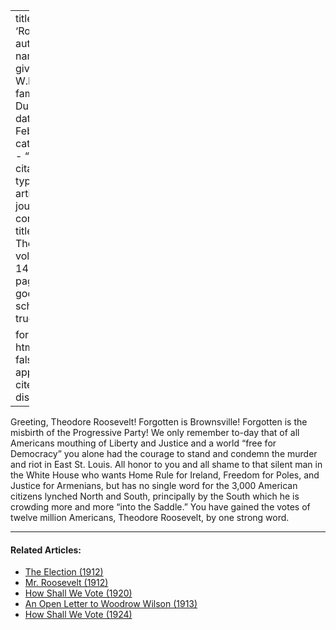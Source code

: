 
---
title: 'Roosevelt'
author:
  - name:
      given: W.E.B.
      family: Du Bois
date: Feb. 1917
categories: 
  - ""
citation: 
  type: article-journal
  container-title: The Crisis
  volume: 14
  issue: 4
  page: 164
google-scholar: true

format:
  html:
    toc: false
    appendix-cite-as: display
---




Greeting, Theodore Roosevelt! Forgotten is Brownsville! Forgotten is the misbirth of the Progressive Party! We only remember to-day that of all Americans mouthing of Liberty and Justice and a world "free for Democracy" you alone had the courage to stand and condemn the murder and riot in East St. Louis. All honor to you and all shame to that silent man in the White House who wants Home Rule for Ireland, Freedom for Poles, and Justice for Armenians, but has no single word for the 3,000 American citizens lynched North and South, principally by the South which he is crowding more and more "into the Saddle." You have gained the votes of twelve million Americans, Theodore Roosevelt, by one strong word.

<!-- Similar articles start here -->
<div  class="clear-wrap"></div>
<hr>
#### Related Articles:

* [The Election (1912)](/Volumes/05/02/the_election.html)
* [Mr. Roosevelt (1912)](/Volumes/04/05/mr_roosevelt.html)
* [How Shall We Vote (1920)](/Volumes/20/05/how_shall_we_vote.html)
* [An Open Letter to Woodrow Wilson (1913)](/Volumes/05/05/open_letter.html)
* [How Shall We Vote (1924)](/Volumes/29/01/how_shall_we_vote.html)

<!-- Similar articles end here -->